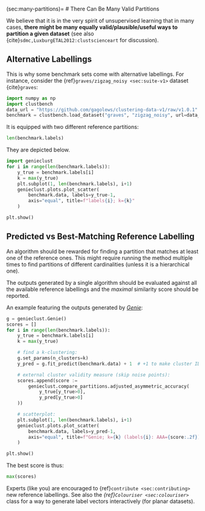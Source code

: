 (sec:many-partitions)=
# There Can Be Many Valid Partitions

We believe that it is in the very spirit of unsupervised learning
that in many cases, **there might be many equally
valid/plausible/useful ways to partition a given dataset**
(see also {cite}`sdmc,LuxburgETAL2012:clustscienceart` for discussion).


## Alternative Labellings

This is why some benchmark sets come with alternative labellings.
For instance, consider the {ref}`graves/zigzag_noisy <sec:suite-v1>`
dataset {cite}`graves`:

```python
import numpy as np
import clustbench
data_url = "https://github.com/gagolews/clustering-data-v1/raw/v1.0.1"
benchmark = clustbench.load_dataset("graves", "zigzag_noisy", url=data_url)
```

It is equipped with two different reference partitions:

```python
len(benchmark.labels)
```

They are depicted below.


```python
import genieclust
for i in range(len(benchmark.labels)):
    y_true = benchmark.labels[i]
    k = max(y_true)
    plt.subplot(1, len(benchmark.labels), i+1)
    genieclust.plots.plot_scatter(
        benchmark.data, labels=y_true-1,
        axis="equal", title=f"labels{i}; k={k}"
    )

plt.show()
```



## Predicted vs Best-Matching Reference Labelling

An algorithm should be rewarded for finding a partition
that matches at least one of the reference ones.
This might require running the method multiple times
to find partitions of different cardinalities
(unless it is a hierarchical one).


::::{important}
The outputs generated by a single algorithm
should be evaluated against all the available reference labellings
and the *maximal* similarity score should be reported.
::::



An example featuring the outputs generated by
[*Genie*](https://genieclust.gagolewski.com):

```python
g = genieclust.Genie()
scores = []
for i in range(len(benchmark.labels)):
    y_true = benchmark.labels[i]
    k = max(y_true)

    # find a k-clustering:
    g.set_params(n_clusters=k)
    y_pred = g.fit_predict(benchmark.data) + 1  # +1 to make cluster IDs in 1..k

    # external cluster validity measure (skip noise points):
    scores.append(score :=
        genieclust.compare_partitions.adjusted_asymmetric_accuracy(
            y_true[y_true>0],
            y_pred[y_true>0]
    ))

    # scatterplot:
    plt.subplot(1, len(benchmark.labels), i+1)
    genieclust.plots.plot_scatter(
        benchmark.data, labels=y_pred-1,
        axis="equal", title=f"Genie; k={k} (labels{i}: AAA={score:.2f})"
    )

plt.show()
```

The best score is thus:

```python
max(scores)
```


::::{note}
Experts (like you) are encouraged to {ref}`contribute <sec:contributing>`
new reference labellings.
See also the *{ref}`Colouriser <sec:colouriser>`* class
for a way to generate label vectors interactively (for planar datasets).
::::
